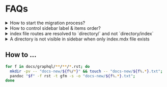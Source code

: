 # FAQs


<details>
<summary>How to start the migration process?</summary>

Convert file from `.rst` to `.mdx`. 
We used an auto transform tool (pandoc.org) to automate this and added the resultant content in  .txt file.

1. Convert the transsformed `.rst.txt` to `.mdx` extension for the file to be able to show up in sidebar and UI.
2. Use this guide for syntactical and usage reference.
3. Validate content and cleanup misc divs that are populated during auto transform and any invalid mdx data.
4. The misc populated divs exist to ease adding metadata and any sphinx directives that can't be auto transformed to mdx. Please cross referene the actual RST file for content validation.


Verify content correctness and preview in UI. 

</details>

<details>
<summary>How to control sidebar label & items order?</summary>

**For Individual Files**
Make use of `sidebar_label` and `sidebar_position` meta

```mdx
---
sidebar_label: Hasura Core
sidebar_position: 3
---
```

**For Directories (Categories)**
Please add a `__category__.json` and add the `label` and `position` properties.

```json
{
  "label": "Hasura Core",
  "position": 1
}
```

Please read the docusaurus docs about this here - https://docusaurus.io/docs/sidebar#autogenerated-sidebar-metadata
</details>

<details>
<summary>index file routes are resolved to `directory/` and not `directory/index`</summary>

Use `slug` metadata to manually set the slug to `directory/index`. Please check [this PR on docusaurus](https://github.com/facebook/docusaurus/pull/5830) for more information.

```mdx title="index.mdx"
---
...
slug: /migration-guide/index
---
```
</details>


<details>
<summary>A directory is not visible in sidebar when only index.mdx file exists</summary>

This is known and default behaviour from docusaurus. `index` is considered direct link to directory index and won't be visible unless there is one more file.

To fix, rename the file from `index.mdx` to `directory-name.mdx` and remove the directory.
</details>


## How to ...

```bash
for f in docs/graphql/**/**/*.rst; do
  mkdir -pv -- "docs-new/${f%/*}" && touch -- "docs-new/${f%.*}.txt";
  pandoc "$f" -f rst -t gfm -s -o "docs-new/${f%.*}.txt";
done
```